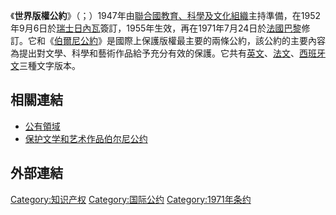 {{NoteTA
|G1=Copyright
|1=zh-hans:版权公约;zh-hant:版權公約;}}
{{unreferenced|time=2013-01-01T15:14:59+00:00}}
《'''世界版權公約 '''》（{{lang-en|Universal Copyright Convention}}；{{lang-es|Convención Universal sobre Derecho de Autor}}）1947年由[[聯合國教育、科學及文化組織|聯合國教育、科學及文化組織]]主持準備，在1952年9月6日於[[瑞士|瑞士]][[日內瓦|日內瓦]]簽訂，1955年生效，再在1971年7月24日於[[法國|法國]][[巴黎|巴黎]]修訂。它和《[[伯爾尼公約|伯爾尼公約]]》是國際上保護版權最主要的兩條公約，該公約的主要內容為提出對文學、科學和藝術作品給予充分有效的保護。它共有[[英文|英文]]、[[法文|法文]]、[[西班牙文|西班牙文]]三種文字版本。

== 相關連結 ==
* [[公有領域|公有領域]]
* [[保护文学和艺术作品伯尔尼公约|保护文学和艺术作品伯尔尼公约]]

== 外部連結 ==
{{wikisource|世界版權公約}}

{{Authority control}}
{{UN-stub}}

[[Category:知识产权|Category:知识产权]]
[[Category:国际公约|Category:国际公约]]
[[Category:1971年条约|Category:1971年条约]]